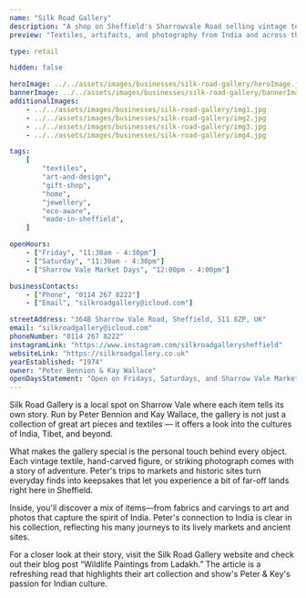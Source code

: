 ```yaml
---
name: "Silk Road Gallery"
description: "A shop on Sheffield's Sharrowvale Road selling vintage textiles, objects, art, and photographs from the Silk Road."
preview: "Textiles, artifacts, and photography from India and across the world."

type: retail

hidden: false

heroImage: ../../assets/images/businesses/silk-road-gallery/heroImage.jpeg
bannerImage: ../../assets/images/businesses/silk-road-gallery/bannerImage.jpg
additionalImages:
    - ../../assets/images/businesses/silk-road-gallery/img1.jpg
    - ../../assets/images/businesses/silk-road-gallery/img2.jpg
    - ../../assets/images/businesses/silk-road-gallery/img3.jpg
    - ../../assets/images/businesses/silk-road-gallery/img4.jpg

tags:
    [
        "textiles",
        "art-and-design",
        "gift-shop",
        "home",
        "jewellery",
        "eco-aware",
        "made-in-sheffield",
    ]

openHours:
    - ["Friday", "11:30am - 4:30pm"]
    - ["Saturday", "11:30am - 4:30pm"]
    - ["Sharrow Vale Market Days", "12:00pm - 4:00pm"]

businessContacts:
    - ["Phone", "0114 267 8222"]
    - ["Email", "silkroadgallery@icloud.com"]

streetAddress: "364B Sharrow Vale Road, Sheffield, S11 8ZP, UK"
email: "silkroadgallery@icloud.com"
phoneNumber: "0114 267 8222"
instagramLink: "https://www.instagram.com/silkroadgallerysheffield"
websiteLink: "https://silkroadgallery.co.uk"
yearEstablished: "1974"
owner: "Peter Bennion & Kay Wallace"
openDaysStatement: "Open on Fridays, Saturdays, and Sharrow Vale Market Days."
---
```


Silk Road Gallery is a local spot on Sharrow Vale where each item tells its own story. Run by Peter Bennion and Kay Wallace, 
the gallery is not just a collection of great art pieces and textiles — it offers a look into the cultures of India, Tibet, and 
beyond.

What makes the gallery special is the personal touch behind every object. Each vintage textile, hand-carved figure, or striking 
photograph comes with a story of adventure. Peter's trips to markets and historic sites turn everyday finds into keepsakes that
let you experience a bit of far-off lands right here in Sheffield.

Inside, you'll discover a mix of items—from fabrics and carvings to art and photos that capture the spirit of India. Peter's 
connection to India is clear in his collection, reflecting his many journeys to its lively markets and ancient sites.

For a closer look at their story, visit the Silk Road Gallery website and check out their blog post “Wildlife Paintings from Ladakh.” 
The article is a refreshing read that highlights their art collection and show's Peter & Key's passion for Indian culture. 
